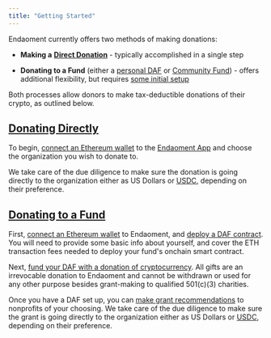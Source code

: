 ```yaml
---
title: "Getting Started"
---
```


Endaoment currently offers two methods of making donations:

* **Making a** [**Direct Donation**](/donors/about-direct-donations) \- typically accomplished in a single step

* **Donating to a Fund** (either a [personal DAF](/donors/donor-advised-funds) or [Community Fund](/donors/community-funds)) - offers additional flexibility, but requires [some initial setup](/donors/getting-started/starting-a-fund)

Both processes allow donors to make tax-deductible donations of their crypto, as outlined below.

## [Donating Directly](/donors/getting-started/direct-donations)

To begin, [connect an Ethereum wallet](/donors/getting-started/connecting-your-wallet) to the [Endaoment App](https://app.endaoment.org) and choose the organization you wish to donate to.

We take care of the due diligence to make sure the donation is going directly to the organization either as US Dollars or [USDC](https://www.circle.com/en/usdc), depending on their preference.

## [Donating to a Fund](/donors/getting-started/making-a-donation)

First, [connect an Ethereum wallet](/donors/getting-started/connecting-your-wallet) to Endaoment, and [deploy a DAF contract](/donors/getting-started/starting-a-fund). You will need to provide some basic info about yourself, and cover the ETH transaction fees needed to deploy your fund's onchain smart contract.

Next, [fund your DAF with a donation of cryptocurrency](/donors/getting-started/making-a-donation). All gifts are an irrevocable donation to Endaoment and cannot be withdrawn or used for any other purpose besides grant-making to qualified 501(c)(3) charities.

Once you have a DAF set up, you can [make grant recommendations](/donors/getting-started/recommending-grants) to nonprofits of your choosing. We take care of the due diligence to make sure the grant is going directly to the organization either as US Dollars or [USDC](https://www.circle.com/en/usdc), depending on their preference.